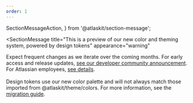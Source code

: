 ```yaml
---
order: 1
---
```


  SectionMessageAction,
} from '@atlaskit/section-message';

<SectionMessage
  title="This is a preview of our new color and theming system, powered by design tokens"
  appearance="warning"
>
  <p>
    Expect frequent changes as we iterate over the coming months. 
    For early access and release updates, <a href="https://community.developer.atlassian.com/t/introducing-design-tokens-new-colour-foundations-and-dark-mode/62258">see our developer community announcement</a>.
    For Atlassian employees, <a href="https://go.atlassian.com/tokens">see details</a>.
    <br/><br/>
    Design tokens use our new color palette and will not always match those imported from @atlaskit/theme/colors. For more information, see the <a href="/components/tokens/migration-guide#colors-are-changing">migration guide</a>.
  </p>
</SectionMessage>

<TokenExplorer scrollOffset={56} />
